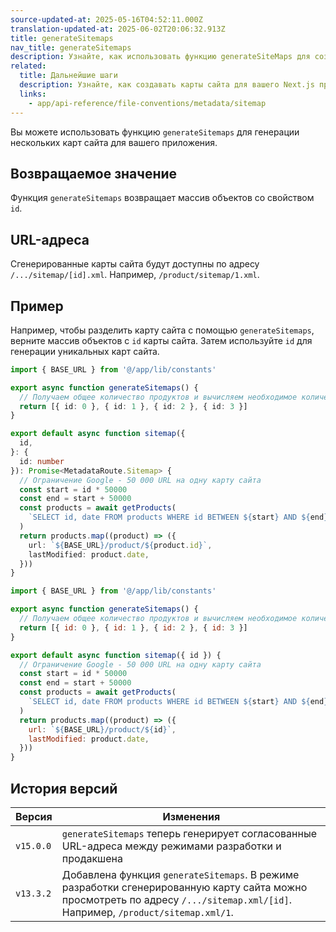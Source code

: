 ```yaml
---
source-updated-at: 2025-05-16T04:52:11.000Z
translation-updated-at: 2025-06-02T20:06:32.913Z
title: generateSitemaps
nav_title: generateSitemaps
description: Узнайте, как использовать функцию generateSiteMaps для создания нескольких карт сайта для вашего приложения.
related:
  title: Дальнейшие шаги
  description: Узнайте, как создавать карты сайта для вашего Next.js приложения.
  links:
    - app/api-reference/file-conventions/metadata/sitemap
---
```


Вы можете использовать функцию `generateSitemaps` для генерации нескольких карт сайта для вашего приложения.

## Возвращаемое значение

Функция `generateSitemaps` возвращает массив объектов со свойством `id`.

## URL-адреса

Сгенерированные карты сайта будут доступны по адресу `/.../sitemap/[id].xml`. Например, `/product/sitemap/1.xml`.

## Пример

Например, чтобы разделить карту сайта с помощью `generateSitemaps`, верните массив объектов с `id` карты сайта. Затем используйте `id` для генерации уникальных карт сайта.

```ts filename="app/product/sitemap.ts" switcher
import { BASE_URL } from '@/app/lib/constants'

export async function generateSitemaps() {
  // Получаем общее количество продуктов и вычисляем необходимое количество карт сайта
  return [{ id: 0 }, { id: 1 }, { id: 2 }, { id: 3 }]
}

export default async function sitemap({
  id,
}: {
  id: number
}): Promise<MetadataRoute.Sitemap> {
  // Ограничение Google - 50 000 URL на одну карту сайта
  const start = id * 50000
  const end = start + 50000
  const products = await getProducts(
    `SELECT id, date FROM products WHERE id BETWEEN ${start} AND ${end}`
  )
  return products.map((product) => ({
    url: `${BASE_URL}/product/${product.id}`,
    lastModified: product.date,
  }))
}
```

```js filename="app/product/sitemap.js" switcher
import { BASE_URL } from '@/app/lib/constants'

export async function generateSitemaps() {
  // Получаем общее количество продуктов и вычисляем необходимое количество карт сайта
  return [{ id: 0 }, { id: 1 }, { id: 2 }, { id: 3 }]
}

export default async function sitemap({ id }) {
  // Ограничение Google - 50 000 URL на одну карту сайта
  const start = id * 50000
  const end = start + 50000
  const products = await getProducts(
    `SELECT id, date FROM products WHERE id BETWEEN ${start} AND ${end}`
  )
  return products.map((product) => ({
    url: `${BASE_URL}/product/${id}`,
    lastModified: product.date,
  }))
}
```

## История версий

| Версия    | Изменения                                                                                                                                              |
| --------- | ------------------------------------------------------------------------------------------------------------------------------------------------------ |
| `v15.0.0` | `generateSitemaps` теперь генерирует согласованные URL-адреса между режимами разработки и продакшена                                                  |
| `v13.3.2` | Добавлена функция `generateSitemaps`. В режиме разработки сгенерированную карту сайта можно просмотреть по адресу `/.../sitemap.xml/[id]`. Например, `/product/sitemap.xml/1`. |